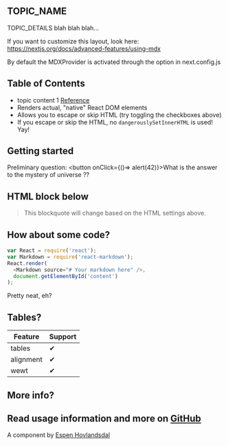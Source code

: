 ## TOPIC_NAME

TOPIC_DETAILS
blah blah blah...

If you want to customize this layout, look here: https://nextjs.org/docs/advanced-features/using-mdx

By default the MDXProvider is activated through the option in next.config.js

## Table of Contents
* topic content 1 [Reference](http://dibya.org)
* Renders actual, "native" React DOM elements
* Allows you to escape or skip HTML (try toggling the checkboxes above)
* If you escape or skip the HTML, no `dangerouslySetInnerHTML` is used! Yay!


## Getting started
Preliminary question: 
<button onClick={()=> alert(42)}>What is the answer to the mystery of universe ??</button>

## HTML block below
<blockquote>
This blockquote will change based on the HTML settings above.
</blockquote>

## How about some code?

```js
var React = require('react');
var Markdown = require('react-markdown');
React.render(
  <Markdown source="# Your markdown here" />,
  document.getElementById('content')
);
```
Pretty neat, eh?

## Tables?
| Feature   | Support |
| --------- | ------- |
| tables    | ✔ |
| alignment | ✔ |
| wewt      | ✔ |

## More info?

Read usage information and more on [GitHub](//github.com/rexxars/react-markdown)
---------------
A component by [Espen Hovlandsdal](https://espen.codes/)
